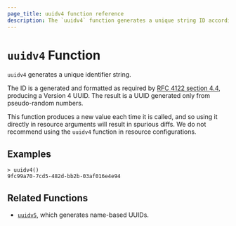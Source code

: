 ```yaml
---
page_title: uuidv4 function reference
description: The `uuidv4` function generates a unique string ID according to RFC 4122 version 4.
---
```


# `uuidv4` Function

`uuidv4` generates a unique identifier string.

The ID is a generated and formatted as required by [RFC 4122 section
4.4](https://tools.ietf.org/html/rfc4122#section-4.4), producing a Version 4
UUID. The result is a UUID generated only from pseudo-random numbers.

This function produces a new value each time it is called, and so using it
directly in resource arguments will result in spurious diffs. We do not
recommend using the `uuidv4` function in resource configurations.

## Examples

```shell-session
> uuidv4()
9fc99a70-7cd5-482d-bb2b-03af016e4e94
```

## Related Functions

- [`uuidv5`](/packer/docs/templates/hcl_templates/functions/uuid/uuidv5), which generates name-based UUIDs.
